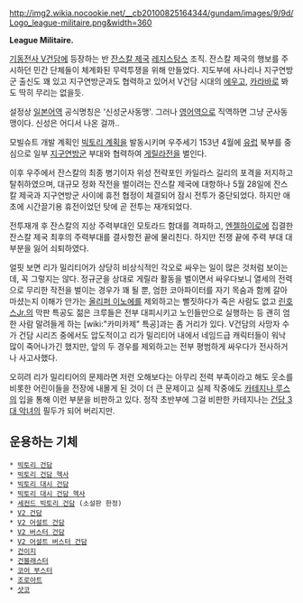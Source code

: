http://img2.wikia.nocookie.net/__cb20100825164344/gundam/images/9/9d/Logo_league-militaire.png&width=360

'''League Militaire.'''

[[기동전사 V건담]]에 등장하는 반 [[잔스칼 제국]] [[레지스탕스]] 조직. 잔스칼 제국의 행보를 주시하던 민간 단체들이 체계화된 무력투쟁을 위해 만들었다. 지도부에 사나리나 지구연방군 출신도 꽤 있고 지구연방군과도 협력하고 있어서 V건담 시대의 [[에우고]], [[카라바]]로 봐도 딱히 무리는 없을듯.

설정상 [[일본어]]역 공식명칭은 '신성군사동맹'. 그러나 [[영어]]역으로 직역하면 그냥 군사동맹이다. 신성은 어디서 나온 걸까..

모빌슈트 개발 계획인 [[빅토리 계획]]을 발동시키며 우주세기 153년 4월에 [[유럽]] 북부를 중심으로 일부 [[지구연방군]] 부대와 협력하여 [[게릴라]]전을 벌인다.

이후 우주에서 잔스칼의 최종 병기이자 위성 전략포인 카일라스 길리의 포격을 저지하고 탈취하였으며, 대규모 정화 작전을 벌이려는 잔스칼 제국에 대항하나 5월 28일에 잔스칼 제국과 지구연방군 사이에 휴전 협정이 체결되어 잠시 전투가 중단되었다. 하지만 애초에 시간끌기용 휴전이었던 탓에 곧 전투는 재개되었다.

전투재개 후 잔스칼의 지상 주력부대인 모토라드 함대를 격파하고, [[엔젤하이로]]에 집결한 잔스칼 제국 최후의 주력부대를 결사항전 끝에 물리친다. 하지만 전쟁 끝에 주력 부대 대부분을 잃어 쇠퇴하였다.

얼핏 보면 리가 밀리티어가 상당히 비상식적인 각오로 싸우는 일이 많은 것처럼 보이는데, 꼭 그렇지는 않다. 정규군을 상대로 게릴라 활동을 벌이면서 싸우다보니 열세의 전력으로 무리한 작전을 벌이는 경우가 꽤 될 뿐, 엄한 코아파이터를 자기 목숨과 함께 갈아마셨는지 이해가 안가는 [[올리퍼 이노에]]를 제외하고는 뻘짓하다가 죽은 사람도 없고 [[린호스Jr.]]의 막판 특공도 젊은 크루들은 전부 대피시키고 노인들만으로 실행하는 등 괜히 엄한 사람 말려들게 하는 [wiki:"카미카제" 특공]과는 좀 거리가 있다. V건담의 사망자 수가 건담 시리즈 중에서도 압도적이고 리가 밀리티어 내에서 네임드급 캐릭터들이 워낙 많이 죽어나가긴 했지만, 앞의 두 경우를 제외하고는 전부 평범하게 싸우다가 전사하거나 사고사했다.

오히려 리가 밀리티어의 문제라면 저런 오해보다는 아무리 전력 부족이라고 해도 웃소를 비롯한 어린이들을 전장에 내몰게 된 것이 더 큰 문제이고 실제 작중에도 [[카테지나 루스]]의 입을 통해 이런 부분을 비판하고 있다. 정작 초반부에 그걸 비판한 카테지나는 [[건담 3대 악녀]]의 필두가 되어 버리지만.

== 운용하는 기체 ==
 * [[빅토리 건담]]
 * [[빅토리 건담 헥사]]
 * [[빅토리 대시 건담]]
 * [[빅토리 대시 건담 헥사]]
 * [[세컨드 빅토리 건담]] (소설판 한정)
 * [[V2 건담]]
 * [[V2 어설트 건담]]
 * [[V2 버스터 건담]]
 * [[V2 어설트 버스터 건담]]
 * [[건이지]]
 * [[건블래스터]]
 * [[코어 부스터]]
 * [[조로아트]]
 * [[샷코]]

